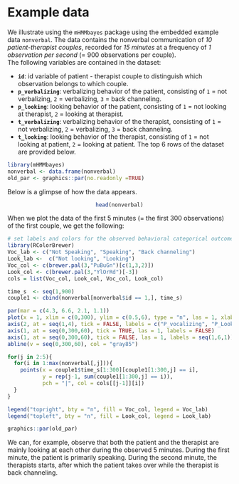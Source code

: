 # Example data {#sec-dat}

We illustrate using the `mHMMbayes` package using the embedded example data `nonverbal`. The data contains the nonverbal communication of *10 patient-therapist couples*, recorded for *15 minutes* at a frequency of *1 observation per second* (= 900 observations per couple).\
The following variables are contained in the dataset:

-   **`id`**: id variable of patient - therapist couple to distinguish which observation belongs to which couple.
-   **`p_verbalizing`**: verbalizing behavior of the patient, consisting of `1` = not verbalizing, `2` = verbalizing, `3` = back channeling.
-   **`p_looking`**: looking behavior of the patient, consisting of `1` = not looking at therapist, `2` = looking at therapist.
-   **`t_verbalizing`**: verbalizing behavior of the therapist, consisting of `1` = not verbalizing, `2` = verbalizing, `3` = back channeling.
-   **`t_looking`**: looking behavior of the therapist, consisting of `1` = not looking at patient, `2` = looking at patient. The top 6 rows of the dataset are provided below.

```r
library(mHMMbayes)
nonverbal <- data.frame(nonverbal)
old_par <- graphics::par(no.readonly =TRUE)
```

<p>Below is a glimpse of how the data appears.</p>

<center>

```r
head(nonverbal)
```

</center>

When we plot the data of the first 5 minutes (= the first 300 observations) of the first couple, we get the following:

```r
# set labels and colors for the observed behavioral categorical outcomes
library(RColorBrewer)
Voc_lab <- c("Not Speaking", "Speaking", "Back channeling")
Look_lab <-  c("Not looking", "Looking")
Voc_col <- c(brewer.pal(3,"PuBuGn")[c(1,3,2)])
Look_col <- c(brewer.pal(3,"YlOrRd")[-3])
cols = list(Voc_col, Look_col, Voc_col, Look_col)

time_s  <- seq(1,900)
couple1 <- cbind(nonverbal[nonverbal$id == 1,], time_s)

par(mar = c(4.3, 6.6, 2.1, 1.1))
plot(x = 1, xlim = c(0,300), ylim = c(0.5,6), type = "n", las = 1, xlab = "Time in minutes", xaxt = "n", yaxt = "n", ylab = "")
axis(2, at = seq(1,4), tick = FALSE, labels = c("P_vocalizing", "P_Looking", "T_vocalizing", "T_Looking"), las = 1)
axis(1, at = seq(0,300,60), tick = TRUE, las = 1, labels = FALSE)
axis(1, at = seq(0,300,60), tick = FALSE, las = 1, labels = seq(1,6,1))
abline(v = seq(0,300,60), col = "gray85")

for(j in 2:5){
  for(i in 1:max(nonverbal[,j])){
    points(x = couple1$time_s[1:300][couple1[1:300,j] == i], 
           y = rep(j-1, sum(couple1[1:300,j] == i)), 
           pch = "|", col = cols[[j-1]][i])
  }
}

legend("topright", bty = "n", fill = Voc_col, legend = Voc_lab)
legend("topleft", bty = "n", fill = Look_col, legend = Look_lab)

graphics::par(old_par)
```

We can, for example, observe that both the patient and the therapist are mainly looking at each other during the observed 5 minutes. During the first minute, the patient is primarily speaking. During the second minute, the therapists starts, after which the patient takes over while the therapist is back channeling.
